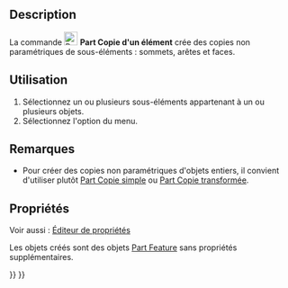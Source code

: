<languages/>

{{Docnav/fr
|[[Part_TransformedCopy/fr|Copie transformée]]
|[[Part_RefineShape/fr|Affiner la forme]]
|[[Part_Workbench/fr|Atelier Part]]
|IconL=Part_TransformedCopy.svg
|IconR=Part_RefineShape.svg
|IconC=Workbench_Part.svg
}}

{{GuiCommand/fr
|Name=Part ElementCopy
|Name/fr=Part Copie d'un élément
|MenuLocation=Part → Créer une copie → Copie d'un élément
|Workbenches=[[Part_Workbench/fr|Part]]
|Version=0.19
|SeeAlso=
}}

==Description==

La commande [[Image:Part_ElementCopy.svg|24px]] '''Part Copie d'un élément''' crée des copies non paramétriques de sous-éléments : sommets, arêtes et faces.

<span id="Usage"></span>
==Utilisation==

# Sélectionnez un ou plusieurs sous-éléments appartenant à un ou plusieurs objets.
# Sélectionnez l'option {{MenuCommand|Part → Créer une copie → [[Image:Part_ElementCopy.svg|16px]] Copie d'un élément}} du menu.

<span id="Notes"></span>
==Remarques==

* Pour créer des copies non paramétriques d'objets entiers, il convient d'utiliser plutôt [[Part_SimpleCopy/fr|Part Copie simple]] ou [[Part_TransformedCopy/fr|Part Copie transformée]].

<span id="Properties"></span>
==Propriétés==

Voir aussi : [[Property_editor/fr|Éditeur de propriétés]]

Les objets créés sont des objets [[Part_Feature/fr|Part Feature]] sans propriétés supplémentaires.


{{Docnav/fr
|[[Part_TransformedCopy/fr|Copie transformée]]
|[[Part_RefineShape/fr|Affiner la forme]]
|[[Part_Workbench/fr|Atelier Part]]
|IconL=Part_TransformedCopy.svg
|IconR=Part_RefineShape.svg
|IconC=Workbench_Part.svg
}}

{{Part_Tools_navi{{#translation:}}}}
{{Userdocnavi{{#translation:}}}}
